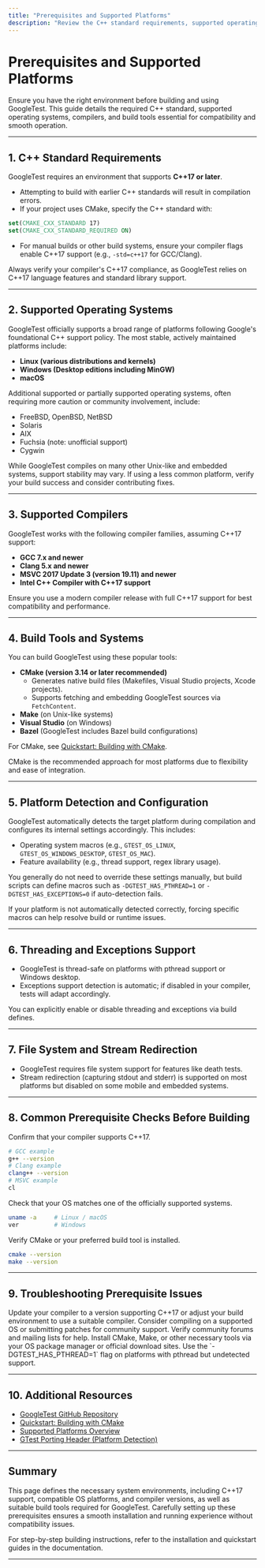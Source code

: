 ```yaml
---
title: "Prerequisites and Supported Platforms"
description: "Review the C++ standard requirements, supported operating systems, compilers, and build tools necessary for GoogleTest. Understand what environments are officially supported to prevent compatibility issues down the road."
---
```


# Prerequisites and Supported Platforms

Ensure you have the right environment before building and using GoogleTest. This guide details the required C++ standard, supported operating systems, compilers, and build tools essential for compatibility and smooth operation.

---

## 1. C++ Standard Requirements

GoogleTest requires an environment that supports **C++17 or later**.

- Attempting to build with earlier C++ standards will result in compilation errors.
- If your project uses CMake, specify the C++ standard with:

```cmake
set(CMAKE_CXX_STANDARD 17)
set(CMAKE_CXX_STANDARD_REQUIRED ON)
```

- For manual builds or other build systems, ensure your compiler flags enable C++17 support (e.g., `-std=c++17` for GCC/Clang).

<Tip>
Always verify your compiler's C++17 compliance, as GoogleTest relies on C++17 language features and standard library support.
</Tip>

---

## 2. Supported Operating Systems

GoogleTest officially supports a broad range of platforms following Google's foundational C++ support policy. The most stable, actively maintained platforms include:

- **Linux (various distributions and kernels)**
- **Windows (Desktop editions including MinGW)**
- **macOS**

Additional supported or partially supported operating systems, often requiring more caution or community involvement, include:

- FreeBSD, OpenBSD, NetBSD
- Solaris
- AIX
- Fuchsia (note: unofficial support)
- Cygwin

<Tip>
While GoogleTest compiles on many other Unix-like and embedded systems, support stability may vary. If using a less common platform, verify your build success and consider contributing fixes.
</Tip>

---

## 3. Supported Compilers

GoogleTest works with the following compiler families, assuming C++17 support:

- **GCC 7.x and newer**
- **Clang 5.x and newer**
- **MSVC 2017 Update 3 (version 19.11) and newer**
- **Intel C++ Compiler with C++17 support**

<Tip>
Ensure you use a modern compiler release with full C++17 support for best compatibility and performance.
</Tip>

---

## 4. Build Tools and Systems

You can build GoogleTest using these popular tools:

- **CMake (version 3.14 or later recommended)**
  - Generates native build files (Makefiles, Visual Studio projects, Xcode projects).
  - Supports fetching and embedding GoogleTest sources via `FetchContent`.
- **Make** (on Unix-like systems)
- **Visual Studio** (on Windows)
- **Bazel** (GoogleTest includes Bazel build configurations)

For CMake, see [Quickstart: Building with CMake](https://github.com/google/googletest/tree/main/docs/quickstart-cmake.md).

<Tip>
CMake is the recommended approach for most platforms due to flexibility and ease of integration.
</Tip>

---

## 5. Platform Detection and Configuration

GoogleTest automatically detects the target platform during compilation and configures its internal settings accordingly. This includes:

- Operating system macros (e.g., `GTEST_OS_LINUX`, `GTEST_OS_WINDOWS_DESKTOP`, `GTEST_OS_MAC`).
- Feature availability (e.g., thread support, regex library usage).

You generally do not need to override these settings manually, but build scripts can define macros such as `-DGTEST_HAS_PTHREAD=1` or `-DGTEST_HAS_EXCEPTIONS=0` if auto-detection fails.

<Tip>
If your platform is not automatically detected correctly, forcing specific macros can help resolve build or runtime issues.
</Tip>

---

## 6. Threading and Exceptions Support

- GoogleTest is thread-safe on platforms with pthread support or Windows desktop.
- Exceptions support detection is automatic; if disabled in your compiler, tests will adapt accordingly.

You can explicitly enable or disable threading and exceptions via build defines.

---

## 7. File System and Stream Redirection

- GoogleTest requires file system support for features like death tests.
- Stream redirection (capturing stdout and stderr) is supported on most platforms but disabled on some mobile and embedded systems.

---

## 8. Common Prerequisite Checks Before Building

<Steps>
<Step title="Step 1: Verify Compiler Compatibility">
Confirm that your compiler supports C++17.

```bash
# GCC example
g++ --version
# Clang example
clang++ --version
# MSVC example
cl
```
</Step>
<Step title="Step 2: Confirm Operating System Support">
Check that your OS matches one of the officially supported systems.

```bash
uname -a     # Linux / macOS
ver          # Windows
```
</Step>
<Step title="Step 3: Ensure Build Tools Are Installed">
Verify CMake or your preferred build tool is installed.

```bash
cmake --version
make --version
```
</Step>
</Steps>

---

## 9. Troubleshooting Prerequisite Issues

<AccordionGroup title="Common Prerequisite Issues and Solutions">
<Accordion title="C++17 Not Supported by Compiler">
Update your compiler to a version supporting C++17 or adjust your build environment to use a suitable compiler.
</Accordion>
<Accordion title="Unsupported Operating System">
Consider compiling on a supported OS or submitting patches for community support. Verify community forums and mailing lists for help.
</Accordion>
<Accordion title="Missing Build Tools">
Install CMake, Make, or other necessary tools via your OS package manager or official download sites.
</Accordion>
<Accordion title="Threading Support Issues">
Use the `-DGTEST_HAS_PTHREAD=1` flag on platforms with pthread but undetected support.
</Accordion>
</AccordionGroup>

---

## 10. Additional Resources

- [GoogleTest GitHub Repository](https://github.com/google/googletest)
- [Quickstart: Building with CMake](https://github.com/google/googletest/tree/main/docs/quickstart-cmake.md)
- [Supported Platforms Overview](https://github.com/google/oss-policies-info/blob/main/foundational-cxx-support-matrix.md)
- [GTest Porting Header (Platform Detection)](https://github.com/google/googletest/blob/main/googletest/include/gtest/internal/gtest-port.h)

---

## Summary

This page defines the necessary system environments, including C++17 support, compatible OS platforms, and compiler versions, as well as suitable build tools required for GoogleTest. Carefully setting up these prerequisites ensures a smooth installation and running experience without compatibility issues.

For step-by-step building instructions, refer to the installation and quickstart guides in the documentation.

---